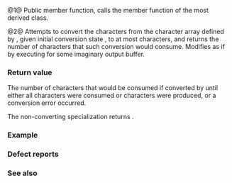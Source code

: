 {{cpp/locale/codecvt/title|length, do_length}}
{{cpp/locale/codecvt/navbar}}
{{dcl begin}}
{{dcl header|locale}}
{{dcl|num=1|1=
public:
int length( StateT&amp; state, const ExternT* from, const ExternT* from_end,
            std::size_t max ) const;
}}
{{dcl|num=2|1=
protected:
virtual int do_length( StateT&amp; state, const ExternT* from, const ExternT* from_end,
                       std::size_t max ) const;
}}
{{dcl end}}

@1@ Public member function, calls the member function {{tt|do_length}} of the most derived class.

@2@ Attempts to convert the {{tt|ExternT}} characters from the character array defined by {{range|from|from_end}}, given initial conversion state {{c|state}}, to at most {{c|max}} {{tt|InternT}} characters, and returns the number of {{tt|ExternT}} characters that such conversion would consume. Modifies {{c|state}} as if by executing {{c|do_in(state, from, from_end, from, to, to + max, to)}} for some imaginary {{range|to|to + max}} output buffer.

===Return value===
The number of {{tt|ExternT}} characters that would be consumed if converted by {{lc|do_in()}} until either all {{c|from_end - from}} characters were consumed or {{c|max}} {{tt|InternT}} characters were produced, or a conversion error occurred.

The non-converting specialization {{c|std::codecvt&lt;char, char, std::mbstate_t&gt;}} returns {{c|std::min(max, from_end - from)}}.

===Example===
{{example
|code=
#include &lt;iostream&gt;
#include &lt;locale&gt;
#include &lt;string&gt;

int main()
{
    using facet_type = std::codecvt&lt;wchar_t, char, std::mbstate_t&gt;;
 
    // narrow multibyte encoding
    std::string s = "z\u00df\u6c34\U0001d10b"; // or u8"zß水𝄋"
              // or "\x7a\xc3\x9f\xe6\xb0\xb4\xf0\x9d\x84\x8b"
 
    std::locale loc("en_US.UTF-8");
    facet_type const&amp; codecvt_facet = std::use_facet&lt;facet_type&gt;(loc);
    std::mbstate_t mb = std::mbstate_t();
    std::cout &lt;&lt; "Only the first "
              &lt;&lt; codecvt_facet.length(mb, s.data(), s.data() + s.size(), 2)
              &lt;&lt; " bytes out of " &lt;&lt; s.size() &lt;&lt; " would be consumed"
                 " to produce the first 2 characters\n";
}
|output=
Only the first 3 bytes out of 10 would be consumed to produce the first 2 characters
}}

===Defect reports===
{{dr list begin}}
{{dr list item|wg=lwg|dr=75|std=C++98|before=the effect on {{c|state}} was not specified|after=specified}}
{{dr list item|wg=lwg|dr=305|std=C++98|before={{tt|std::codecvt&lt;wchar_t, char, std::mbstate_t&gt;::do_length}}&lt;br&gt;was required to return {{c|std::min(max, from_end - from)}}|after=not required}}
{{dr list end}}

===See also===
{{dsc begin}}
{{dsc inc|cpp/locale/codecvt/dsc do_in}}
{{dsc end}}

{{langlinks|de|es|fr|it|ja|pt|ru|zh}}